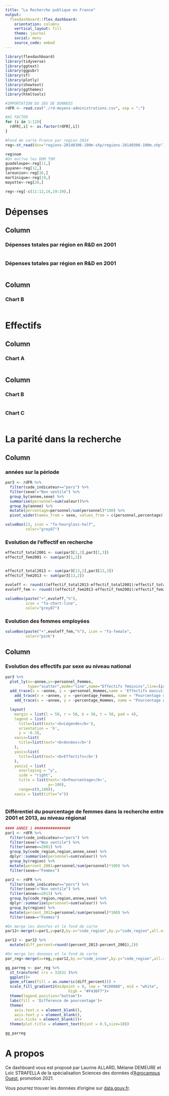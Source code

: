 ```yaml
---
title: "La Recherche publique en France"
output: 
  flexdashboard::flex_dashboard:
    orientation: columns
    vertical_layout: fill
    theme: journal
    social: menu
    source_code: embed
---
```


```r
library(flexdashboard)
library(tidyverse)
library(ggtext)
library(ggpubr)
library(sf)
library(plotly)
library(showtext)
library(ggthemes)
library(htmltools)

#IMPORTATION DU JEU DE DONNEES
rdFR <- read.csv("./rd-moyens-administrations.csv", sep = ";")

#AS FACTOR
for (i in 1:12){
  rdFR[,i] <- as.factor(rdFR[,i])
}

#Fond de carte France par region 2014
reg<-st_read(dsn="regions-20140306-100m-shp/regions-20140306-100m.shp")

reg$nom
#On enl?ve les DOM TOM
guadeloupe<-reg[11,]
guyane<-reg[12,]
lareunion<-reg[16,]
martinique<-reg[19,]
mayotte<-reg[20,]

reg<-reg[-c(11:12,16,19:20),]
```

Dépenses
=======================================================================

Column {data-width=500}
-----------------------------------------------------------------------
### Dépenses totales par région en R&D en 2001

```r

```

### Dépenses totales par région en R&D en 2001

```r

```

Column {data-width=500}
-----------------------------------------------------------------------

### Chart B

```r

```



Effectifs 
=======================================================================

Column {data-width=650}
-----------------------------------------------------------------------

### Chart A

```r

```

Column {data-width=350}
-----------------------------------------------------------------------

### Chart B

```r

```

### Chart C

```r

```

La parité dans la recherche  {data-orientation=rows}
=======================================================================

Column {data-width=500}
-----------------------------------------------------------------------


### années sur la période

```r

par3 <- rdFR %>%
  filter(code_indicateur=="pers") %>% 
  filter(sexe!="Non ventile") %>% 
  group_by(annee,sexe) %>% 
  summarise(personnel=sum(valeur))%>% 
  group_by(annee) %>% 
  mutate(percentage=personnel/sum(personnel)*100) %>% 
  pivot_wider(names_from = sexe, values_from = c(personnel,percentage))

valueBox(13, icon = "fa-hourglass-half",
         color="grey87")
```



### Evolution de l'effectif en recherche

```r
effectif_total2001 <- sum(par3[1,2],par3[1,3])
effectif_fem2001 <- sum(par3[1,2])


effectif_total2013 <- sum(par3[13,2],par3[13,3])
effectif_fem2013 <- sum(par3[13,2])

evoleff <- round(((effectif_total2013-effectif_total2001)/effectif_total2001*100),1)
evoleff_fem <- round(((effectif_fem2013-effectif_fem2001)/effectif_fem2001*100),1)
  
valueBox(paste("+",evoleff,"%"),
         icon = "fa-chart-line",
         color="grey87")
```

### Evolution des femmes employées

```r
valueBox(paste("+",evoleff_fem,"%"), icon = "fa-female",
         color="pink")
```


Column {data-width=500}
-----------------------------------------------------------------------

### Evolution des effectifs par sexe au niveau national

```r

par3 %>%
  plot_ly(x=~annee,y=~personnel_Femmes,
          type="scatter",mode="line",name="Effectifs féminins",line=list(color='#F436F7',dash='dashed')) %>%
  add_trace(x = ~annee, y = ~personnel_Hommes,name = 'Effectifs masculins', mode = 'line',line=list(color='#371DCC',dash='dashed')) %>%
    add_trace(x = ~annee, y = ~percentage_Femmes, name = "Pourcentage de femmes", yaxis = "y2",mode="line",line=list(color='#F291F2',dash='dashed')) %>%
    add_trace(x = ~annee, y = ~percentage_Hommes, name = "Pourcentage d'hommes", yaxis = "y2",mode="line",line=list(color="#8376CF",dash='dashed')) %>%

  layout(
    margin = list(l = 50, r = 50, b = 50, t = 50, pad = 4),
    legend = list(
      title=list(text='<b>Légende</b>'),
      orientation = 'h',
      y = -0.3),
    xaxis=list(
      title=list(text='<b>Années</b>')
    ),
    yaxis=list(
      title=list(text='<b>Effectifs</b>')
    ),
    yaxis2 = list(
      overlaying = "y",
      side = "right",
      title = list(text='<b>Pourcentage</b>',
                   y=-100),
      range=c(0,100)),
    xaxis = list(title="x"))



```




### Différentiel du pourcentage de femmes dans la recherche entre 2001 et 2013, au niveau régional
```r

#### ANNEE 1 ################ 
par1 <- rdFR %>%
  filter(code_indicateur=="pers") %>% 
  filter(sexe!="Non ventile") %>% 
  filter(annee==2001) %>% 
  group_by(code_region,region,annee,sexe) %>% 
  dplyr::summarise(personnel=sum(valeur)) %>% 
  group_by(region) %>% 
  mutate(percent_2001=personnel/sum(personnel)*100) %>% 
  filter(sexe=="Femmes")

par2 <- rdFR %>%
  filter(code_indicateur=="pers") %>% 
  filter(sexe!="Non ventile") %>% 
  filter(annee==2013) %>% 
  group_by(code_region,region,annee,sexe) %>% 
  dplyr::summarise(personnel=sum(valeur)) %>% 
  group_by(region) %>% 
  mutate(percent_2013=personnel/sum(personnel)*100) %>% 
  filter(sexe=="Femmes")

#On merge les donn?es et le fond de carte
par12<-merge(x=par1,y=par2,by.x="code_region",by.y="code_region",all.x=T)

par12 <- par12 %>% 
  mutate(diff_percent=round((percent_2013-percent_2001),2))

#On merge les donnees et le fond de carte
par_reg<-merge(x=reg,y=par12,by.x="code_insee",by.y="code_region",all.x=T)

gg_parreg <- par_reg %>%
  st_transform( crs = 32631 )%>% 
  ggplot()+
  geom_sf(aes(fill = as.numeric(diff_percent))) +
  scale_fill_gradient2(midpoint = 0, low = "#1D00AD", mid = "white",
                            high = "#F436F7")+
  theme(legend.position="bottom")+
  labs(fill = 'Différence de pourcentage')+
  theme(
    axis.text.x = element_blank(),
    axis.text.y = element_blank(),
    axis.ticks = element_blank())+
  theme(plot.title = element_text(hjust = 0.5,size=10))

gg_parreg


```


A propos
=======================================================================

Ce dashboard vous est proposé par Laurine ALLARD, Mélanie DEMEURE et Loïc STRAFELLA de la spécialisation Sciences des données d'[Agrocampus Ouest](https://www.agrocampus-ouest.fr/), promotion 2021.

Vous pourrez trouver les données d'origine sur [data.gouv.fr](https://www.data.gouv.fr/fr/datasets/les-moyens-consacres-a-la-r-d-les-administrations-par-type-d-organisme-mesr/).

